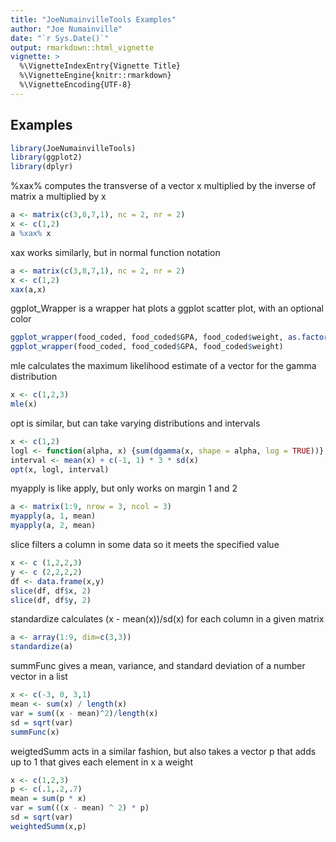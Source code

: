 ```yaml
---
title: "JoeNumainvilleTools Examples"
author: "Joe Numainville"
date: "`r Sys.Date()`"
output: rmarkdown::html_vignette
vignette: >
  %\VignetteIndexEntry{Vignette Title}
  %\VignetteEngine{knitr::rmarkdown}
  %\VignetteEncoding{UTF-8}
---
```

## Examples
```r
library(JoeNumainvilleTools)
library(ggplot2)
library(dplyr)
```

%xax% computes the transverse of a vector x multiplied by the inverse of matrix a multiplied by x
```r
a <- matrix(c(3,8,7,1), nc = 2, nr = 2)
x <- c(1,2)
a %xax% x
```

xax works similarly, but in normal function notation
```r
a <- matrix(c(3,8,7,1), nc = 2, nr = 2)
x <- c(1,2)
xax(a,x)
```

ggplot_Wrapper is a wrapper hat plots a ggplot scatter plot, with an optional color
```r
ggplot_wrapper(food_coded, food_coded$GPA, food_coded$weight, as.factor(food_coded$Gender))
ggplot_wrapper(food_coded, food_coded$GPA, food_coded$weight)
```

mle calculates the maximum likelihood estimate of a vector for the gamma distribution
```r
x <- c(1,2,3)
mle(x)
```

opt is similar, but can take varying distributions and intervals
```r
x <- c(1,2)
logl <- function(alpha, x) {sum(dgamma(x, shape = alpha, log = TRUE))}
interval <- mean(x) + c(-1, 1) * 3 * sd(x)
opt(x, logl, interval)
```

myapply is like apply, but only works on margin 1 and 2
```r
a <- matrix(1:9, nrow = 3, ncol = 3)
myapply(a, 1, mean)
myapply(a, 2, mean)
```

slice filters a column in some data so it meets the specified value
```r
x <- c (1,2,2,3)
y <- c (2,2,2,2)
df <- data.frame(x,y)
slice(df, df$x, 2)
slice(df, df$y, 2)
```

standardize calculates (x - mean(x))/sd(x) for each column in a given matrix
```r
a <- array(1:9, dim=c(3,3))
standardize(a)
```

summFunc gives a mean, variance, and standard deviation of a number vector in a list
```r
x <- c(-3, 0, 3,1)
mean <- sum(x) / length(x)
var = sum((x - mean)^2)/length(x)
sd = sqrt(var)
summFunc(x)  
```

weigtedSumm acts in a similar fashion, but also takes a vector p that adds up to 1 that gives each element in x a weight
```r
x <- c(1,2,3)
p <- c(.1,.2,.7)
mean = sum(p * x)
var = sum(((x - mean) ^ 2) * p)
sd = sqrt(var)
weightedSumm(x,p)
```
